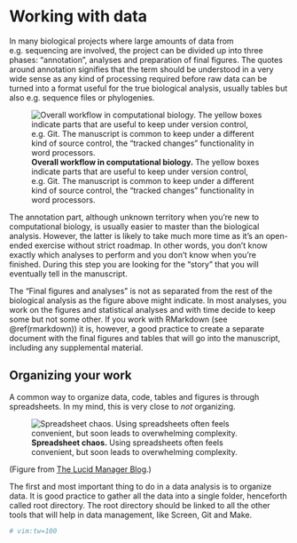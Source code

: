 # Working with data {#working-with-data}

In many biological projects where large amounts of data from e.g. sequencing are involved, the
project can be divided up into three phases: "annotation", analyses and preparation of final
figures. The quotes around annotation signifies that the term should be understood in a very wide
sense as any kind of processing required before raw data can be turned into a format useful for
the true biological analysis, usually tables but also e.g. sequence files or phylogenies.

![**Overall workflow in computational biology.** The yellow boxes indicate parts that are useful to
keep under version control, e.g. Git. The manuscript is common to keep under a different kind of
source control, the "tracked changes" functionality in word
processors.](img/computational_workflow.png)

The annotation part, although unknown territory when you're new to computational biology, is usually
easier to master than the biological analysis. However, the latter is likely to take much more time
as it's an open-ended exercise without strict roadmap. In other words, you don't know exactly which
analyses to perform and you don't know when you're finished. During this step you are looking for
the "story" that you will eventually tell in the manuscript.

The "Final figures and analyses" is not as separated from the rest of the biological analysis as the
figure above might indicate. In most analyses, you work on the figures and statistical analyses and
with time decide to keep some but not some other. If you work with RMarkdown (see \@ref(rmarkdown))
it is, however, a good practice to create a separate document with the final figures and tables that
will go into the manuscript, including any supplemental material.

## Organizing your work {#organizing-work}

A common way to organize data, code, tables and figures is through spreadsheets. In my mind, this is
very close to *not* organizing.

![**Spreadsheet chaos.** Using spreadsheets often feels convenient, but soon leads to overwhelming
complexity.](img/lucidmanager.20181211.SpreadsheetChaos.jpeg)

(Figure from [The Lucid Manager Blog](https://lucidmanager.org/spreadsheets-for-data-science/).)

The first and most important thing to do in a data analysis is to organize data. It is good practice
to gather all the data into a single folder, henceforth called root directory. The root directory
should be linked to all the other tools that will help in data management, like Screen, Git and Make.

```r
# vim:tw=100
```

